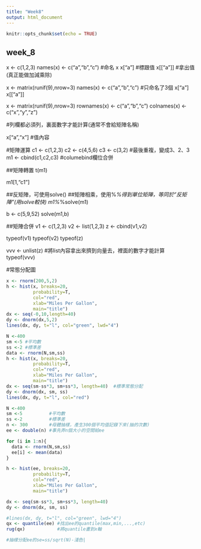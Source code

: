 ```yaml
---
title: "Week8"
output: html_document
---
```


```r
knitr::opts_chunk$set(echo = TRUE)
```

## week_8

x <- c(1,2,3)
names(x) <- c("a","b","c")  #命名
x
x["a"]    #標跟值
x[["a"]]  #拿出值(真正能做加減乘除)

x <- matrix(runif(9),nrow=3)
names(x) <- c("a","b","c")  #只命名了3個
x["a"]
x[["a"]]

x <- matrix(runif(9),nrow=3)
rownames(x) <- c("a","b","c")
colnames(x) <- c("x","y","z")  

#列欄都必須列，裏面數字才能計算(通常不會給矩陣名稱)

x["a","x"] #值內容

#矩陣運算
c1 <- c(1,2,3)
c2 <- c(4,5,6)
c3 <- c(3,2)           #最後重複，變成3、2、3
m1 <- cbind(c1,c2,c3)  #columebind欄位合併

##矩陣轉置
t(m1)

m1[1,"c1"]

##反矩陣，可使用solve()
##矩陣相乘，使用%*%得到單位矩陣，等同於"反矩陣"(用solve較快)
m1%*%solve(m1)

b <- c(5,9,52)
solve(m1,b)

##矩陣合併
v1 <- c(1,2,3)
v2 <- list(1,2,3)
z <- cbind(v1,v2)

typeof(v1)
typeof(v2)
typeof(z)

vvv <- unlist(z) #將list內容拿出來擠到向量去，裡面的數字才能計算
typeof(vvv)

#常態分配圖
```r
x <- rnorm(200,5,2)
h <- hist(x, breaks=20,
          probability=T,
          col="red", 
          xlab="Miles Per Gallon", 
          main="title")
dx <- seq(-0,10,length=40)
dy <- dnorm(dx,5,2)
lines(dx, dy, t="l", col="green", lwd="4")
```


```r
N <-400  
sm <-5 #平均數
ss <-2 #標準差
data <- rnorm(N,sm,ss)
h <- hist(x, breaks=20,
          probability=T,
          col="red", 
          xlab="Miles Per Gallon", 
          main="title")
dx <- seq(sm-ss*3, sm+ss*3, length=40)  #標準常態分配
dy <- dnorm(dx, sm, ss)
lines(dx, dy, t="l", col="red")
```

```r
N <-400
sm <-5          #平均數
ss <-2          #標準差
n <- 300        #母體抽樣，產生300個平均值記錄下來(抽的次數)
ee <- double(n) #事先弄n個大小的空間給ee

for (i in 1:n){
  data <- rnorm(N,sm,ss)
  ee[i] <- mean(data)
}
```

```r
h <- hist(ee, breaks=20,
          probability=T,
          col="red", 
          xlab="Miles Per Gallon", 
          main="title")

dx <- seq(sm-ss*3, sm+ss*3, length=40)  
dy <- dnorm(dx, sm, ss)

#lines(dx, dy, t="l", col="green", lwd="4")
qx <- quantile(ee) #找出ee的quantile(max,min,...,etc)
rug(qx)            #將quantile畫到x軸

#抽樣分配ee的se=ss/sqrt(N)-淺色|
```







